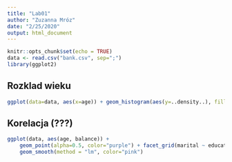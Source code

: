 ```yaml
---
title: "Lab01"
author: "Zuzanna Mróz"
date: "2/25/2020"
output: html_document
---
```


```r
knitr::opts_chunk$set(echo = TRUE)
data <- read.csv("bank.csv", sep=";")
library(ggplot2)
```

## Rozklad wieku

```r
ggplot(data=data, aes(x=age)) + geom_histogram(aes(y=..density..), fill="purple", binwidth=3) + geom_density()
```

## Korelacja (???)

```r
ggplot(data, aes(age, balance)) + 
    geom_point(alpha=0.5, color="purple") + facet_grid(marital ~ education)+
    geom_smooth(method = "lm", color="pink") 
```

